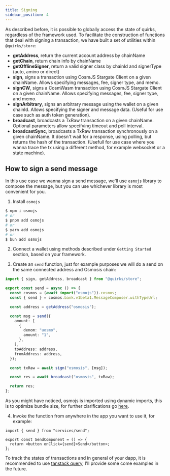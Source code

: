 ```yaml
---
title: Signing
sidebar_position: 4
---
```


As described before, it is possible to globally access the state of quirks, regardless of the framework used. To facilitate the construction of functions that deal with signing a transaction, we have built a set of utilities within `@quirks/store`:

- **getAddress**, return the current account address by chainName
- **getChain**, return chain info by chainName
- **getOfflineSigner**, return a valid signer class by chainId and signerType (auto, amino or direct)
- **sign**, signs a transaction using CosmJS Stargate Client on a given chainName. Allows specifying messages, fee, signer type, and memo.
- **signCW**, signs a CosmWasm transaction using CosmJS Stargate Client on a given chainName. Allows specifying messages, fee, signer type, and memo.
- **signArbitrary**, signs an arbitrary message using the wallet on a given chainId. Allows specifying the signer and message data. (Useful for use case such as auth token generation).
- **broadcast**, broadcasts a TxRaw transaction on a given chainName. Optional parameters allow specifying timeout and poll interval.
- **broadcastSync**, broadcasts a TxRaw transaction synchronously on a given chainName. It doesn't wait for a response, using polling, but returns the hash of the transaction. (Usefull for use case where you wanna trace the tx using a different method, for example websocket or a state machine).

## How to sign a send message

In this use case we wanna sign a send message, we'll use `osmojs` library to compose the message, but you can use whichever library is most convenient for you.

1. Install `osmojs`

```bash
$ npm i osmojs
# or
$ pnpm add osmojs
# or
$ yarn add osmojs
# or
$ bun add osmojs
```

2. Connect a wallet using methods described under `Getting Started` section, based on your framework.

3. Create an `send` function, just for example purposes we will do a send on the same connected address and Osmosis chain:

```ts twoslash title="/services/send.ts"
import { sign, getAddress, broadcast } from "@quirks/store";

export const send = async () => {
  const cosmos = (await import("osmojs")).cosmos;
  const { send } = cosmos.bank.v1beta1.MessageComposer.withTypeUrl;

  const address = getAddress("osmosis");

  const msg = send({
    amount: [
      {
        denom: "uosmo",
        amount: "1",
      },
    ],
    toAddress: address,
    fromAddress: address,
  });

  const txRaw = await sign("osmosis", [msg]);

  const res = await broadcast("osmosis", txRaw);

  return res;
};
```

As you might have noticed, osmojs is imported using dynamic imports, this is to optimize bundle size, for further clarifications go [here](./performance).

4. Invoke the function from anywhere in the app you want to use it, for example:

```tsx
import { send } from "services/send";

export const SendComponent = () => {
  return <button onClick={send}>Send</button>;
};
```

To track the states of transactions and in general of your dapp, it is recommended to use [tanstack query](https://tanstack.com/query/latest), I'll provide some come examples in the future.
